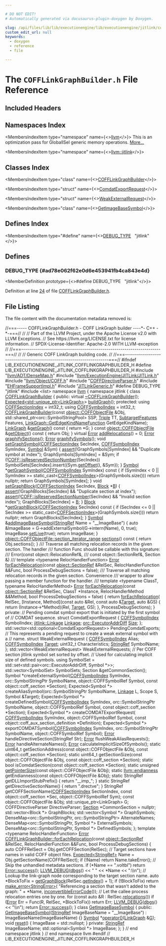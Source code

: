 ```yaml
---

# DO NOT EDIT!
# Automatically generated via docusaurus-plugin-doxygen by Doxygen.

slug: /api/files/lib/lib/executionengine/lib/executionengine/jitlink/cofflinkgraphbuilder-h
custom_edit_url: null
keywords:
  - doxygen
  - reference
  - file

---
```





# The `COFFLinkGraphBuilder.h` File Reference

<DoxygenPage pluginConfig={pluginConfig}>



## Included Headers

<IncludesList>
<IncludesListItem
  filePath="llvm/ADT/DenseMap.h"
  permalink="/docs/api/files/include/include/llvm/include/llvm/adt/densemap-h"
  isLocal="true" />
<IncludesListItem
  filePath="llvm/ExecutionEngine/JITLink/JITLink.h"
  permalink="/docs/api/files/include/include/llvm/include/llvm/executionengine/include/llvm/executionengine/jitlink/jitlink-h"
  isLocal="true" />
<IncludesListItem
  filePath="llvm/Object/COFF.h"
  permalink="/docs/api/files/include/include/llvm/include/llvm/object/coff-h"
  isLocal="true" />
<IncludesListItem
  filePath="COFFDirectiveParser.h"
  permalink="/docs/api/files/lib/lib/executionengine/lib/executionengine/jitlink/coffdirectiveparser-h"
  isLocal="true" />
<IncludesListItem
  filePath="EHFrameSupportImpl.h"
  permalink="/docs/api/files/lib/lib/executionengine/lib/executionengine/jitlink/ehframesupportimpl-h"
  isLocal="true" />
<IncludesListItem
  filePath="JITLinkGeneric.h"
  permalink="/docs/api/files/lib/lib/executionengine/lib/executionengine/jitlink/jitlinkgeneric-h"
  isLocal="true" />
<IncludesListItem
  filePath="list"
  permalink=""
  isLocal="false" />
</IncludesList>

## Namespaces Index

<MembersIndex>

<MembersIndexItem
  type="namespace"
  name={<><a href="/docs/api/namespaces/llvm">llvm</a></>}>
This is an optimization pass for GlobalISel generic memory operations. <a href="/docs/api/namespaces/llvm/#details">More...</a>
</MembersIndexItem>

<MembersIndexItem
  type="namespace"
  name={<><a href="/docs/api/namespaces/llvm/jitlink">llvm::jitlink</a></>}>
</MembersIndexItem>

</MembersIndex>

## Classes Index

<MembersIndex>

<MembersIndexItem
  type="class"
  name={<><a href="/docs/api/classes/llvm/jitlink/cofflinkgraphbuilder">COFFLinkGraphBuilder</a></>}>
</MembersIndexItem>

<MembersIndexItem
  type="struct"
  name={<><a href="/docs/api/structs/llvm/jitlink/cofflinkgraphbuilder/comdatexportrequest">ComdatExportRequest</a></>}>
</MembersIndexItem>

<MembersIndexItem
  type="struct"
  name={<><a href="/docs/api/structs/llvm/jitlink/cofflinkgraphbuilder/weakexternalrequest">WeakExternalRequest</a></>}>
</MembersIndexItem>

<MembersIndexItem
  type="class"
  name={<><a href="/docs/api/classes/llvm/jitlink/getimagebasesymbol">GetImageBaseSymbol</a></>}>
</MembersIndexItem>

</MembersIndex>

## Defines Index

<MembersIndex>

<MembersIndexItem
  type="#define"
  name={<><a href="#ad78e062f62e0d6e453941fb4ca843e4d">DEBUG&#95;TYPE</a>&nbsp;&nbsp;&nbsp;&quot;jitlink&quot;</>}>
</MembersIndexItem>

</MembersIndex>


<SectionDefinition>

## Defines

### DEBUG&#95;TYPE {#ad78e062f62e0d6e453941fb4ca843e4d}

<MemberDefinition
  prototype={<>#define DEBUG&#95;TYPE&nbsp;&nbsp;&nbsp;&quot;jitlink&quot;</>}>

Definition at line <a href="#l00024">24</a> of file <a href="/docs/api/files/lib/lib/executionengine/lib/executionengine/jitlink/cofflinkgraphbuilder-h">COFFLinkGraphBuilder.h</a>.
</MemberDefinition>

</SectionDefinition>

## File Listing

The file content with the documentation metadata removed is:

<ProgramListing>

<Link id="l00001" /><CodeLine lineNumber="1"><span class="doxyHighlightComment">//===----- COFFLinkGraphBuilder.h - COFF LinkGraph builder ----&#42;- C++ -&#42;-===//</span></CodeLine>
<Link id="l00002" /><CodeLine lineNumber="2"><span class="doxyHighlightComment">//</span></CodeLine>
<Link id="l00003" /><CodeLine lineNumber="3"><span class="doxyHighlightComment">// Part of the LLVM Project, under the Apache License v2.0 with LLVM Exceptions.</span></CodeLine>
<Link id="l00004" /><CodeLine lineNumber="4"><span class="doxyHighlightComment">// See https://llvm.org/LICENSE.txt for license information.</span></CodeLine>
<Link id="l00005" /><CodeLine lineNumber="5"><span class="doxyHighlightComment">// SPDX-License-Identifier: Apache-2.0 WITH LLVM-exception</span></CodeLine>
<Link id="l00006" /><CodeLine lineNumber="6"><span class="doxyHighlightComment">//</span></CodeLine>
<Link id="l00007" /><CodeLine lineNumber="7"><span class="doxyHighlightComment">//===----------------------------------------------------------------------===//</span></CodeLine>
<Link id="l00008" /><CodeLine lineNumber="8"><span class="doxyHighlightComment">//</span></CodeLine>
<Link id="l00009" /><CodeLine lineNumber="9"><span class="doxyHighlightComment">// Generic COFF LinkGraph building code.</span></CodeLine>
<Link id="l00010" /><CodeLine lineNumber="10"><span class="doxyHighlightComment">//</span></CodeLine>
<Link id="l00011" /><CodeLine lineNumber="11"><span class="doxyHighlightComment">//===----------------------------------------------------------------------===//</span></CodeLine>
<Link id="l00012" /><CodeLine lineNumber="12"></CodeLine>
<Link id="l00013" /><CodeLine lineNumber="13"><span class="doxyHighlightPreprocessor">#ifndef LIB&#95;EXECUTIONENGINE&#95;JITLINK&#95;COFFLINKGRAPHBUILDER&#95;H</span></CodeLine>
<Link id="l00014" /><CodeLine lineNumber="14"><span class="doxyHighlightPreprocessor">#define LIB&#95;EXECUTIONENGINE&#95;JITLINK&#95;COFFLINKGRAPHBUILDER&#95;H</span></CodeLine>
<Link id="l00015" /><CodeLine lineNumber="15"></CodeLine>
<Link id="l00016" /><CodeLine lineNumber="16"><span class="doxyHighlightPreprocessor">#include &quot;<a href="/docs/api/files/include/include/llvm/include/llvm/adt/densemap-h">llvm/ADT/DenseMap.h</a>&quot;</span></CodeLine>
<Link id="l00017" /><CodeLine lineNumber="17"><span class="doxyHighlightPreprocessor">#include &quot;<a href="/docs/api/files/include/include/llvm/include/llvm/executionengine/include/llvm/executionengine/jitlink/jitlink-h">llvm/ExecutionEngine/JITLink/JITLink.h</a>&quot;</span></CodeLine>
<Link id="l00018" /><CodeLine lineNumber="18"><span class="doxyHighlightPreprocessor">#include &quot;<a href="/docs/api/files/include/include/llvm/include/llvm/object/coff-h">llvm/Object/COFF.h</a>&quot;</span></CodeLine>
<Link id="l00019" /><CodeLine lineNumber="19"></CodeLine>
<Link id="l00020" /><CodeLine lineNumber="20"><span class="doxyHighlightPreprocessor">#include &quot;<a href="/docs/api/files/lib/lib/executionengine/lib/executionengine/jitlink/coffdirectiveparser-h">COFFDirectiveParser.h</a>&quot;</span></CodeLine>
<Link id="l00021" /><CodeLine lineNumber="21"><span class="doxyHighlightPreprocessor">#include &quot;<a href="/docs/api/files/lib/lib/executionengine/lib/executionengine/jitlink/ehframesupportimpl-h">EHFrameSupportImpl.h</a>&quot;</span></CodeLine>
<Link id="l00022" /><CodeLine lineNumber="22"><span class="doxyHighlightPreprocessor">#include &quot;<a href="/docs/api/files/lib/lib/executionengine/lib/executionengine/jitlink/jitlinkgeneric-h">JITLinkGeneric.h</a>&quot;</span></CodeLine>
<Link id="l00023" /><CodeLine lineNumber="23"></CodeLine>
<Link id="l00024" /><CodeLine lineNumber="24" lineLink="#ad78e062f62e0d6e453941fb4ca843e4d"><span class="doxyHighlightPreprocessor">#define DEBUG&#95;TYPE &quot;jitlink&quot;</span></CodeLine>
<Link id="l00025" /><CodeLine lineNumber="25"></CodeLine>
<Link id="l00026" /><CodeLine lineNumber="26"><span class="doxyHighlightPreprocessor">#include &lt;list&gt;</span></CodeLine>
<Link id="l00027" /><CodeLine lineNumber="27"></CodeLine>
<Link id="l00028" /><CodeLine lineNumber="28"><span class="doxyHighlightKeyword">namespace </span><span class="doxyHighlight"><a href="/docs/api/namespaces/llvm">llvm</a> &#123;</span></CodeLine>
<Link id="l00029" /><CodeLine lineNumber="29"><span class="doxyHighlightKeyword">namespace </span><span class="doxyHighlight">jitlink &#123;</span></CodeLine>
<Link id="l00030" /><CodeLine lineNumber="30"></CodeLine>
<Link id="l00031" /><CodeLine lineNumber="31" lineLink="/docs/api/classes/llvm/jitlink/cofflinkgraphbuilder"><span class="doxyHighlightKeyword">class </span><span class="doxyHighlight"><a href="/docs/api/classes/llvm/jitlink/cofflinkgraphbuilder/#a3c4e6908d0d41cb16745c66539eb86ea">COFFLinkGraphBuilder</a> &#123;</span></CodeLine>
<Link id="l00032" /><CodeLine lineNumber="32"><span class="doxyHighlightKeyword">public</span><span class="doxyHighlight">:</span></CodeLine>
<Link id="l00033" /><CodeLine lineNumber="33" lineLink="/docs/api/classes/llvm/jitlink/cofflinkgraphbuilder/#a3f94bb15da9c51bcf280218ed1d50400"><span class="doxyHighlight">  </span><span class="doxyHighlightKeyword">virtual</span><span class="doxyHighlight"> <a href="/docs/api/classes/llvm/jitlink/cofflinkgraphbuilder/#a3f94bb15da9c51bcf280218ed1d50400">~COFFLinkGraphBuilder</a>();</span></CodeLine>
<Link id="l00034" /><CodeLine lineNumber="34"><span class="doxyHighlight">  <a href="/docs/api/classes/llvm/expected">Expected&lt;std::unique&#95;ptr&lt;LinkGraph&gt;</a>&gt; <a href="/docs/api/classes/llvm/jitlink/cofflinkgraphbuilder/#a01bfb717c5be4b3ec4e715753781d376">buildGraph</a>();</span></CodeLine>
<Link id="l00035" /><CodeLine lineNumber="35"></CodeLine>
<Link id="l00036" /><CodeLine lineNumber="36"><span class="doxyHighlightKeyword">protected</span><span class="doxyHighlight">:</span></CodeLine>
<Link id="l00037" /><CodeLine lineNumber="37" lineLink="/docs/api/classes/llvm/jitlink/cofflinkgraphbuilder/#ad060889087921dea07f0d8e4e145276f"><span class="doxyHighlight">  </span><span class="doxyHighlightKeyword">using </span><span class="doxyHighlight"><a href="/docs/api/classes/llvm/jitlink/cofflinkgraphbuilder/#ad060889087921dea07f0d8e4e145276f">COFFSectionIndex</a> = int32&#95;t;</span></CodeLine>
<Link id="l00038" /><CodeLine lineNumber="38" lineLink="/docs/api/classes/llvm/jitlink/cofflinkgraphbuilder/#a21eda8b856a01125e5d5bb7c226c18e4"><span class="doxyHighlight">  </span><span class="doxyHighlightKeyword">using </span><span class="doxyHighlight"><a href="/docs/api/classes/llvm/jitlink/cofflinkgraphbuilder/#a21eda8b856a01125e5d5bb7c226c18e4">COFFSymbolIndex</a> = int32&#95;t;</span></CodeLine>
<Link id="l00039" /><CodeLine lineNumber="39"></CodeLine>
<Link id="l00040" /><CodeLine lineNumber="40"><span class="doxyHighlight">  <a href="/docs/api/classes/llvm/jitlink/cofflinkgraphbuilder/#a3c4e6908d0d41cb16745c66539eb86ea">COFFLinkGraphBuilder</a>(</span><span class="doxyHighlightKeyword">const</span><span class="doxyHighlight"> <a href="/docs/api/classes/llvm/object/coffobjectfile">object::COFFObjectFile</a> &amp;Obj,</span></CodeLine>
<Link id="l00041" /><CodeLine lineNumber="41"><span class="doxyHighlight">                       std::shared&#95;ptr&lt;orc::SymbolStringPool&gt; SSP, <a href="/docs/api/classes/llvm/triple">Triple</a> TT,</span></CodeLine>
<Link id="l00042" /><CodeLine lineNumber="42"><span class="doxyHighlight">                       <a href="/docs/api/classes/llvm/subtargetfeatures">SubtargetFeatures</a> Features,</span></CodeLine>
<Link id="l00043" /><CodeLine lineNumber="43"><span class="doxyHighlight">                       <a href="/docs/api/classes/llvm/jitlink/linkgraph/#ab689952831ce5e7f898c8d961bf37f22">LinkGraph::GetEdgeKindNameFunction</a> GetEdgeKindName);</span></CodeLine>
<Link id="l00044" /><CodeLine lineNumber="44"></CodeLine>
<Link id="l00045" /><CodeLine lineNumber="45" lineLink="/docs/api/classes/llvm/jitlink/cofflinkgraphbuilder/#ac413fa55cc59eb982c976ea0fadc13e7"><span class="doxyHighlight">  <a href="/docs/api/classes/llvm/jitlink/linkgraph">LinkGraph</a> &amp;<a href="/docs/api/classes/llvm/jitlink/cofflinkgraphbuilder/#ac413fa55cc59eb982c976ea0fadc13e7">getGraph</a>()</span><span class="doxyHighlightKeyword"> const </span><span class="doxyHighlight">&#123; </span><span class="doxyHighlightKeywordFlow">return</span><span class="doxyHighlight"> &#42;G; &#125;</span></CodeLine>
<Link id="l00046" /><CodeLine lineNumber="46"></CodeLine>
<Link id="l00047" /><CodeLine lineNumber="47" lineLink="/docs/api/classes/llvm/jitlink/cofflinkgraphbuilder/#af6cfdc36b0c725b5908666a15aa1c846"><span class="doxyHighlight">  </span><span class="doxyHighlightKeyword">const</span><span class="doxyHighlight"> <a href="/docs/api/classes/llvm/object/coffobjectfile">object::COFFObjectFile</a> &amp;<a href="/docs/api/classes/llvm/jitlink/cofflinkgraphbuilder/#af6cfdc36b0c725b5908666a15aa1c846">getObject</a>()</span><span class="doxyHighlightKeyword"> const </span><span class="doxyHighlight">&#123; </span><span class="doxyHighlightKeywordFlow">return</span><span class="doxyHighlight"> Obj; &#125;</span></CodeLine>
<Link id="l00048" /><CodeLine lineNumber="48"></CodeLine>
<Link id="l00049" /><CodeLine lineNumber="49" lineLink="/docs/api/classes/llvm/jitlink/cofflinkgraphbuilder/#a07b360bf287a2b325d69aa7d8230e518"><span class="doxyHighlight">  </span><span class="doxyHighlightKeyword">virtual</span><span class="doxyHighlight"> <a href="/docs/api/classes/llvm/error">Error</a> <a href="/docs/api/classes/llvm/jitlink/cofflinkgraphbuilder/#a07b360bf287a2b325d69aa7d8230e518">addRelocations</a>() = 0;</span></CodeLine>
<Link id="l00050" /><CodeLine lineNumber="50"></CodeLine>
<Link id="l00051" /><CodeLine lineNumber="51"><span class="doxyHighlight">  <a href="/docs/api/classes/llvm/error">Error</a> <a href="/docs/api/classes/llvm/jitlink/cofflinkgraphbuilder/#a366499688213f0b083c4653df7871b33">graphifySections</a>();</span></CodeLine>
<Link id="l00052" /><CodeLine lineNumber="52"><span class="doxyHighlight">  <a href="/docs/api/classes/llvm/error">Error</a> <a href="/docs/api/classes/llvm/jitlink/cofflinkgraphbuilder/#a3f0c20754117c8457f8f5c469b8bd5e5">graphifySymbols</a>();</span></CodeLine>
<Link id="l00053" /><CodeLine lineNumber="53"></CodeLine>
<Link id="l00054" /><CodeLine lineNumber="54" lineLink="/docs/api/classes/llvm/jitlink/cofflinkgraphbuilder/#a9690c261c77ea099495994241706bc25"><span class="doxyHighlight">  </span><span class="doxyHighlightKeywordType">void</span><span class="doxyHighlight"> <a href="/docs/api/classes/llvm/jitlink/cofflinkgraphbuilder/#a9690c261c77ea099495994241706bc25">setGraphSymbol</a>(<a href="/docs/api/classes/llvm/jitlink/cofflinkgraphbuilder/#ad060889087921dea07f0d8e4e145276f">COFFSectionIndex</a> SecIndex, <a href="/docs/api/classes/llvm/jitlink/cofflinkgraphbuilder/#a21eda8b856a01125e5d5bb7c226c18e4">COFFSymbolIndex</a> SymIndex,</span></CodeLine>
<Link id="l00055" /><CodeLine lineNumber="55"><span class="doxyHighlight">                      <a href="/docs/api/classes/llvm/jitlink/symbol">Symbol</a> &amp;Sym) &#123;</span></CodeLine>
<Link id="l00056" /><CodeLine lineNumber="56"><span class="doxyHighlight">    <a href="/docs/api/files/lib/lib/target/lib/target/amdgpu/silowercontrolflow-cpp/#a4868c5d81c5ccc98c47aeab6244346a0">assert</a>(!GraphSymbols&#91;SymIndex&#93; &amp;&amp; </span><span class="doxyHighlightStringLiteral">&quot;Duplicate symbol at index&quot;</span><span class="doxyHighlight">);</span></CodeLine>
<Link id="l00057" /><CodeLine lineNumber="57"><span class="doxyHighlight">    GraphSymbols&#91;SymIndex&#93; = &amp;Sym;</span></CodeLine>
<Link id="l00058" /><CodeLine lineNumber="58"><span class="doxyHighlight">    </span><span class="doxyHighlightKeywordFlow">if</span><span class="doxyHighlight"> (!<a href="/docs/api/namespaces/llvm/coff/#ad9fb8ab8eb623e9967c0788fc42b150f">COFF::isReservedSectionNumber</a>(SecIndex))</span></CodeLine>
<Link id="l00059" /><CodeLine lineNumber="59"><span class="doxyHighlight">      SymbolSets&#91;SecIndex&#93;.insert(&#123;Sym.<a href="/docs/api/classes/llvm/jitlink/symbol/#abf99a1d864f4b7910f81fde19758bd7c">getOffset</a>(), &amp;Sym&#125;);</span></CodeLine>
<Link id="l00060" /><CodeLine lineNumber="60"><span class="doxyHighlight">  &#125;</span></CodeLine>
<Link id="l00061" /><CodeLine lineNumber="61"></CodeLine>
<Link id="l00062" /><CodeLine lineNumber="62" lineLink="/docs/api/classes/llvm/jitlink/cofflinkgraphbuilder/#a22b714f69883917f69ebfbd93e66dc6d"><span class="doxyHighlight">  <a href="/docs/api/classes/llvm/jitlink/symbol">Symbol</a> &#42;<a href="/docs/api/classes/llvm/jitlink/cofflinkgraphbuilder/#a22b714f69883917f69ebfbd93e66dc6d">getGraphSymbol</a>(<a href="/docs/api/classes/llvm/jitlink/cofflinkgraphbuilder/#a21eda8b856a01125e5d5bb7c226c18e4">COFFSymbolIndex</a> SymIndex)</span><span class="doxyHighlightKeyword"> const </span><span class="doxyHighlight">&#123;</span></CodeLine>
<Link id="l00063" /><CodeLine lineNumber="63"><span class="doxyHighlight">    </span><span class="doxyHighlightKeywordFlow">if</span><span class="doxyHighlight"> (SymIndex &lt; 0 ||</span></CodeLine>
<Link id="l00064" /><CodeLine lineNumber="64"><span class="doxyHighlight">        SymIndex &gt;= </span><span class="doxyHighlightKeyword">static&#95;cast&lt;</span><span class="doxyHighlight"><a href="/docs/api/classes/llvm/jitlink/cofflinkgraphbuilder/#a21eda8b856a01125e5d5bb7c226c18e4">COFFSymbolIndex</a></span><span class="doxyHighlightKeyword">&gt;</span><span class="doxyHighlight">(GraphSymbols.size()))</span></CodeLine>
<Link id="l00065" /><CodeLine lineNumber="65"><span class="doxyHighlight">      </span><span class="doxyHighlightKeywordFlow">return</span><span class="doxyHighlight"> </span><span class="doxyHighlightKeyword">nullptr</span><span class="doxyHighlight">;</span></CodeLine>
<Link id="l00066" /><CodeLine lineNumber="66"><span class="doxyHighlight">    </span><span class="doxyHighlightKeywordFlow">return</span><span class="doxyHighlight"> GraphSymbols&#91;SymIndex&#93;;</span></CodeLine>
<Link id="l00067" /><CodeLine lineNumber="67"><span class="doxyHighlight">  &#125;</span></CodeLine>
<Link id="l00068" /><CodeLine lineNumber="68"></CodeLine>
<Link id="l00069" /><CodeLine lineNumber="69" lineLink="/docs/api/classes/llvm/jitlink/cofflinkgraphbuilder/#abb77565f080637fbe4d5e3df0fa748da"><span class="doxyHighlight">  </span><span class="doxyHighlightKeywordType">void</span><span class="doxyHighlight"> <a href="/docs/api/classes/llvm/jitlink/cofflinkgraphbuilder/#abb77565f080637fbe4d5e3df0fa748da">setGraphBlock</a>(<a href="/docs/api/classes/llvm/jitlink/cofflinkgraphbuilder/#ad060889087921dea07f0d8e4e145276f">COFFSectionIndex</a> SecIndex, <a href="/docs/api/classes/llvm/jitlink/block">Block</a> &#42;<a href="/docs/api/files/lib/lib/ir/builtingcs-cpp/#ae76959fe811ba090de4cba69ac00f1da">B</a>) &#123;</span></CodeLine>
<Link id="l00070" /><CodeLine lineNumber="70"><span class="doxyHighlight">    <a href="/docs/api/files/lib/lib/target/lib/target/amdgpu/silowercontrolflow-cpp/#a4868c5d81c5ccc98c47aeab6244346a0">assert</a>(!GraphBlocks&#91;SecIndex&#93; &amp;&amp; </span><span class="doxyHighlightStringLiteral">&quot;Duplicate section at index&quot;</span><span class="doxyHighlight">);</span></CodeLine>
<Link id="l00071" /><CodeLine lineNumber="71"><span class="doxyHighlight">    <a href="/docs/api/files/lib/lib/target/lib/target/amdgpu/silowercontrolflow-cpp/#a4868c5d81c5ccc98c47aeab6244346a0">assert</a>(!<a href="/docs/api/namespaces/llvm/coff/#ad9fb8ab8eb623e9967c0788fc42b150f">COFF::isReservedSectionNumber</a>(SecIndex) &amp;&amp; </span><span class="doxyHighlightStringLiteral">&quot;Invalid section index&quot;</span><span class="doxyHighlight">);</span></CodeLine>
<Link id="l00072" /><CodeLine lineNumber="72"><span class="doxyHighlight">    GraphBlocks&#91;SecIndex&#93; = <a href="/docs/api/files/lib/lib/ir/builtingcs-cpp/#ae76959fe811ba090de4cba69ac00f1da">B</a>;</span></CodeLine>
<Link id="l00073" /><CodeLine lineNumber="73"><span class="doxyHighlight">  &#125;</span></CodeLine>
<Link id="l00074" /><CodeLine lineNumber="74"></CodeLine>
<Link id="l00075" /><CodeLine lineNumber="75" lineLink="/docs/api/classes/llvm/jitlink/cofflinkgraphbuilder/#a8d7d1e194a2ffea5bd3d317c62bc2644"><span class="doxyHighlight">  <a href="/docs/api/classes/llvm/jitlink/block">Block</a> &#42;<a href="/docs/api/classes/llvm/jitlink/cofflinkgraphbuilder/#a8d7d1e194a2ffea5bd3d317c62bc2644">getGraphBlock</a>(<a href="/docs/api/classes/llvm/jitlink/cofflinkgraphbuilder/#ad060889087921dea07f0d8e4e145276f">COFFSectionIndex</a> SecIndex)</span><span class="doxyHighlightKeyword"> const </span><span class="doxyHighlight">&#123;</span></CodeLine>
<Link id="l00076" /><CodeLine lineNumber="76"><span class="doxyHighlight">    </span><span class="doxyHighlightKeywordFlow">if</span><span class="doxyHighlight"> (SecIndex &lt;= 0 ||</span></CodeLine>
<Link id="l00077" /><CodeLine lineNumber="77"><span class="doxyHighlight">        SecIndex &gt;= </span><span class="doxyHighlightKeyword">static&#95;cast&lt;</span><span class="doxyHighlight"><a href="/docs/api/classes/llvm/jitlink/cofflinkgraphbuilder/#ad060889087921dea07f0d8e4e145276f">COFFSectionIndex</a></span><span class="doxyHighlightKeyword">&gt;</span><span class="doxyHighlight">(GraphSymbols.size()))</span></CodeLine>
<Link id="l00078" /><CodeLine lineNumber="78"><span class="doxyHighlight">      </span><span class="doxyHighlightKeywordFlow">return</span><span class="doxyHighlight"> </span><span class="doxyHighlightKeyword">nullptr</span><span class="doxyHighlight">;</span></CodeLine>
<Link id="l00079" /><CodeLine lineNumber="79"><span class="doxyHighlight">    </span><span class="doxyHighlightKeywordFlow">return</span><span class="doxyHighlight"> GraphBlocks&#91;SecIndex&#93;;</span></CodeLine>
<Link id="l00080" /><CodeLine lineNumber="80"><span class="doxyHighlight">  &#125;</span></CodeLine>
<Link id="l00081" /><CodeLine lineNumber="81"></CodeLine>
<Link id="l00082" /><CodeLine lineNumber="82" lineLink="/docs/api/classes/llvm/jitlink/cofflinkgraphbuilder/#aeab440ede1331d38fac1426b6fdb050e"><span class="doxyHighlight">  <a href="/docs/api/classes/llvm/jitlink/symbol">Symbol</a> &amp;<a href="/docs/api/classes/llvm/jitlink/cofflinkgraphbuilder/#aeab440ede1331d38fac1426b6fdb050e">addImageBaseSymbol</a>(<a href="/docs/api/classes/llvm/stringref">StringRef</a> Name = </span><span class="doxyHighlightStringLiteral">&quot;&#95;&#95;ImageBase&quot;</span><span class="doxyHighlight">) &#123;</span></CodeLine>
<Link id="l00083" /><CodeLine lineNumber="83"><span class="doxyHighlight">    </span><span class="doxyHighlightKeyword">auto</span><span class="doxyHighlight"> &amp;ImageBase = G-&gt;addExternalSymbol(G-&gt;intern(Name), 0, </span><span class="doxyHighlightKeyword">true</span><span class="doxyHighlight">);</span></CodeLine>
<Link id="l00084" /><CodeLine lineNumber="84"><span class="doxyHighlight">    ImageBase.<a href="/docs/api/classes/llvm/jitlink/symbol/#aa4b13283e98f0c3bc7bfca579fed4a54">setLive</a>(</span><span class="doxyHighlightKeyword">true</span><span class="doxyHighlight">);</span></CodeLine>
<Link id="l00085" /><CodeLine lineNumber="85"><span class="doxyHighlight">    </span><span class="doxyHighlightKeywordFlow">return</span><span class="doxyHighlight"> ImageBase;</span></CodeLine>
<Link id="l00086" /><CodeLine lineNumber="86"><span class="doxyHighlight">  &#125;</span></CodeLine>
<Link id="l00087" /><CodeLine lineNumber="87"></CodeLine>
<Link id="l00088" /><CodeLine lineNumber="88" lineLink="/docs/api/classes/llvm/jitlink/cofflinkgraphbuilder/#a3f8081494fba8388e314f7630f2d2cff"><span class="doxyHighlight">  <a href="/docs/api/classes/llvm/object/objectfile/#aa59ff68c982a17c63770d7eb866a1f65">object::COFFObjectFile::section&#95;iterator&#95;range</a> <a href="/docs/api/classes/llvm/jitlink/cofflinkgraphbuilder/#a3f8081494fba8388e314f7630f2d2cff">sections</a>()</span><span class="doxyHighlightKeyword"> const </span><span class="doxyHighlight">&#123;</span></CodeLine>
<Link id="l00089" /><CodeLine lineNumber="89"><span class="doxyHighlight">    </span><span class="doxyHighlightKeywordFlow">return</span><span class="doxyHighlight"> Obj.sections();</span></CodeLine>
<Link id="l00090" /><CodeLine lineNumber="90"><span class="doxyHighlight">  &#125;</span></CodeLine>
<Link id="l00091" /><CodeLine lineNumber="91"></CodeLine>
<Link id="l00092" /><CodeLine lineNumber="92"><span class="doxyHighlightComment">  /// Traverse all matching relocation records in the given section. The handler</span></CodeLine>
<Link id="l00093" /><CodeLine lineNumber="93"><span class="doxyHighlightComment">  /// function Func should be callable with this signature:</span></CodeLine>
<Link id="l00094" /><CodeLine lineNumber="94"><span class="doxyHighlightComment">  ///   Error(const object::RelocationRef&amp;,</span></CodeLine>
<Link id="l00095" /><CodeLine lineNumber="95"><span class="doxyHighlightComment">  ///         const object::SectionRef&amp;, Section &amp;)</span></CodeLine>
<Link id="l00096" /><CodeLine lineNumber="96"><span class="doxyHighlightComment">  ///</span></CodeLine>
<Link id="l00097" /><CodeLine lineNumber="97"><span class="doxyHighlight">  </span><span class="doxyHighlightKeyword">template</span><span class="doxyHighlight"> &lt;</span><span class="doxyHighlightKeyword">typename</span><span class="doxyHighlight"> RelocHandlerFunction&gt;</span></CodeLine>
<Link id="l00098" /><CodeLine lineNumber="98"><span class="doxyHighlight">  <a href="/docs/api/classes/llvm/error">Error</a> <a href="/docs/api/classes/llvm/jitlink/cofflinkgraphbuilder/#a1408ab8cac30c08491c126a28e803a04">forEachRelocation</a>(</span><span class="doxyHighlightKeyword">const</span><span class="doxyHighlight"> <a href="/docs/api/classes/llvm/object/sectionref">object::SectionRef</a> &amp;RelSec,</span></CodeLine>
<Link id="l00099" /><CodeLine lineNumber="99"><span class="doxyHighlight">                          RelocHandlerFunction &amp;&amp;Func,</span></CodeLine>
<Link id="l00100" /><CodeLine lineNumber="100"><span class="doxyHighlight">                          </span><span class="doxyHighlightKeywordType">bool</span><span class="doxyHighlight"> ProcessDebugSections = </span><span class="doxyHighlightKeyword">false</span><span class="doxyHighlight">);</span></CodeLine>
<Link id="l00101" /><CodeLine lineNumber="101"></CodeLine>
<Link id="l00102" /><CodeLine lineNumber="102"><span class="doxyHighlightComment">  /// Traverse all matching relocation records in the given section. Convenience</span></CodeLine>
<Link id="l00103" /><CodeLine lineNumber="103"><span class="doxyHighlightComment">  /// wrapper to allow passing a member function for the handler.</span></CodeLine>
<Link id="l00104" /><CodeLine lineNumber="104"><span class="doxyHighlightComment">  ///</span></CodeLine>
<Link id="l00105" /><CodeLine lineNumber="105"><span class="doxyHighlight">  </span><span class="doxyHighlightKeyword">template</span><span class="doxyHighlight"> &lt;</span><span class="doxyHighlightKeyword">typename</span><span class="doxyHighlight"> ClassT, </span><span class="doxyHighlightKeyword">typename</span><span class="doxyHighlight"> RelocHandlerMethod&gt;</span></CodeLine>
<Link id="l00106" /><CodeLine lineNumber="106" lineLink="/docs/api/classes/llvm/jitlink/cofflinkgraphbuilder/#a3a8ecd7e002156a72183eec6b1f76552"><span class="doxyHighlight">  <a href="/docs/api/classes/llvm/error">Error</a> <a href="/docs/api/classes/llvm/jitlink/cofflinkgraphbuilder/#a3a8ecd7e002156a72183eec6b1f76552">forEachRelocation</a>(</span><span class="doxyHighlightKeyword">const</span><span class="doxyHighlight"> <a href="/docs/api/classes/llvm/object/sectionref">object::SectionRef</a> &amp;RelSec, ClassT &#42;Instance,</span></CodeLine>
<Link id="l00107" /><CodeLine lineNumber="107"><span class="doxyHighlight">                          RelocHandlerMethod &amp;&amp;Method,</span></CodeLine>
<Link id="l00108" /><CodeLine lineNumber="108"><span class="doxyHighlight">                          </span><span class="doxyHighlightKeywordType">bool</span><span class="doxyHighlight"> ProcessDebugSections = </span><span class="doxyHighlightKeyword">false</span><span class="doxyHighlight">) &#123;</span></CodeLine>
<Link id="l00109" /><CodeLine lineNumber="109"><span class="doxyHighlight">    </span><span class="doxyHighlightKeywordFlow">return</span><span class="doxyHighlight"> <a href="/docs/api/classes/llvm/jitlink/cofflinkgraphbuilder/#a1408ab8cac30c08491c126a28e803a04">forEachRelocation</a>(</span></CodeLine>
<Link id="l00110" /><CodeLine lineNumber="110"><span class="doxyHighlight">        RelSec,</span></CodeLine>
<Link id="l00111" /><CodeLine lineNumber="111"><span class="doxyHighlight">        &#91;Instance, Method&#93;(</span><span class="doxyHighlightKeyword">const</span><span class="doxyHighlight"> </span><span class="doxyHighlightKeyword">auto</span><span class="doxyHighlight"> &amp;Rel, </span><span class="doxyHighlightKeyword">const</span><span class="doxyHighlight"> </span><span class="doxyHighlightKeyword">auto</span><span class="doxyHighlight"> &amp;<a href="/docs/api/classes/llvm/target">Target</a>, </span><span class="doxyHighlightKeyword">auto</span><span class="doxyHighlight"> &amp;GS) &#123;</span></CodeLine>
<Link id="l00112" /><CodeLine lineNumber="112"><span class="doxyHighlight">          </span><span class="doxyHighlightKeywordFlow">return</span><span class="doxyHighlight"> (Instance-&gt;&#42;Method)(Rel, <a href="/docs/api/classes/llvm/target">Target</a>, GS);</span></CodeLine>
<Link id="l00113" /><CodeLine lineNumber="113"><span class="doxyHighlight">        &#125;,</span></CodeLine>
<Link id="l00114" /><CodeLine lineNumber="114"><span class="doxyHighlight">        ProcessDebugSections);</span></CodeLine>
<Link id="l00115" /><CodeLine lineNumber="115"><span class="doxyHighlight">  &#125;</span></CodeLine>
<Link id="l00116" /><CodeLine lineNumber="116"></CodeLine>
<Link id="l00117" /><CodeLine lineNumber="117"><span class="doxyHighlightKeyword">private</span><span class="doxyHighlight">:</span></CodeLine>
<Link id="l00118" /><CodeLine lineNumber="118"><span class="doxyHighlight">  </span><span class="doxyHighlightComment">// Pending comdat symbol export that is initiated by the first symbol of</span></CodeLine>
<Link id="l00119" /><CodeLine lineNumber="119"><span class="doxyHighlight">  </span><span class="doxyHighlightComment">// COMDAT sequence.</span></CodeLine>
<Link id="l00120" /><CodeLine lineNumber="120"><span class="doxyHighlight">  </span><span class="doxyHighlightKeyword">struct </span><span class="doxyHighlight">ComdatExportRequest &#123;</span></CodeLine>
<Link id="l00121" /><CodeLine lineNumber="121"><span class="doxyHighlight">    <a href="/docs/api/classes/llvm/jitlink/cofflinkgraphbuilder/#a21eda8b856a01125e5d5bb7c226c18e4">COFFSymbolIndex</a> SymbolIndex;</span></CodeLine>
<Link id="l00122" /><CodeLine lineNumber="122"><span class="doxyHighlight">    <a href="/docs/api/namespaces/llvm/jitlink/#abee99c9c75d23a0304e5e58e3128a55f">jitlink::Linkage</a> <a href="/docs/api/namespaces/llvm/jitlink/#abee99c9c75d23a0304e5e58e3128a55f">Linkage</a>;</span></CodeLine>
<Link id="l00123" /><CodeLine lineNumber="123"><span class="doxyHighlight">    <a href="/docs/api/namespaces/llvm/orc/#a59b5f232ad8ec6bf405ddc77c3d6d752">orc::ExecutorAddrDiff</a> <a href="/docs/api/files/lib/lib/analysis/inlineorder-cpp/#a7ee6f0cb51c3b9056199e9a0001fe8c3a6f6cb72d544962fa333e2e34ce64f719">Size</a>;</span></CodeLine>
<Link id="l00124" /><CodeLine lineNumber="124"><span class="doxyHighlight">  &#125;;</span></CodeLine>
<Link id="l00125" /><CodeLine lineNumber="125"><span class="doxyHighlight">  std::vector&lt;std::optional&lt;ComdatExportRequest&gt;&gt; PendingComdatExports;</span></CodeLine>
<Link id="l00126" /><CodeLine lineNumber="126"></CodeLine>
<Link id="l00127" /><CodeLine lineNumber="127"><span class="doxyHighlight">  </span><span class="doxyHighlightComment">// This represents a pending request to create a weak external symbol with a</span></CodeLine>
<Link id="l00128" /><CodeLine lineNumber="128"><span class="doxyHighlight">  </span><span class="doxyHighlightComment">// name.</span></CodeLine>
<Link id="l00129" /><CodeLine lineNumber="129"><span class="doxyHighlight">  </span><span class="doxyHighlightKeyword">struct </span><span class="doxyHighlight">WeakExternalRequest &#123;</span></CodeLine>
<Link id="l00130" /><CodeLine lineNumber="130"><span class="doxyHighlight">    <a href="/docs/api/classes/llvm/jitlink/cofflinkgraphbuilder/#a21eda8b856a01125e5d5bb7c226c18e4">COFFSymbolIndex</a> Alias;</span></CodeLine>
<Link id="l00131" /><CodeLine lineNumber="131"><span class="doxyHighlight">    <a href="/docs/api/classes/llvm/jitlink/cofflinkgraphbuilder/#a21eda8b856a01125e5d5bb7c226c18e4">COFFSymbolIndex</a> <a href="/docs/api/classes/llvm/target">Target</a>;</span></CodeLine>
<Link id="l00132" /><CodeLine lineNumber="132"><span class="doxyHighlight">    uint32&#95;t Characteristics;</span></CodeLine>
<Link id="l00133" /><CodeLine lineNumber="133"><span class="doxyHighlight">    <a href="/docs/api/classes/llvm/stringref">StringRef</a> SymbolName;</span></CodeLine>
<Link id="l00134" /><CodeLine lineNumber="134"><span class="doxyHighlight">  &#125;;</span></CodeLine>
<Link id="l00135" /><CodeLine lineNumber="135"><span class="doxyHighlight">  std::vector&lt;WeakExternalRequest&gt; WeakExternalRequests;</span></CodeLine>
<Link id="l00136" /><CodeLine lineNumber="136"></CodeLine>
<Link id="l00137" /><CodeLine lineNumber="137"><span class="doxyHighlight">  </span><span class="doxyHighlightComment">// Per COFF section jitlink symbol set sorted by offset.</span></CodeLine>
<Link id="l00138" /><CodeLine lineNumber="138"><span class="doxyHighlight">  </span><span class="doxyHighlightComment">// Used for calculating implicit size of defined symbols.</span></CodeLine>
<Link id="l00139" /><CodeLine lineNumber="139"><span class="doxyHighlight">  </span><span class="doxyHighlightKeyword">using </span><span class="doxyHighlight">SymbolSet = std::set&lt;std::pair&lt;orc::ExecutorAddrDiff, Symbol &#42;&gt;&gt;;</span></CodeLine>
<Link id="l00140" /><CodeLine lineNumber="140"><span class="doxyHighlight">  std::vector&lt;SymbolSet&gt; SymbolSets;</span></CodeLine>
<Link id="l00141" /><CodeLine lineNumber="141"></CodeLine>
<Link id="l00142" /><CodeLine lineNumber="142"><span class="doxyHighlight">  Section &amp;getCommonSection();</span></CodeLine>
<Link id="l00143" /><CodeLine lineNumber="143"></CodeLine>
<Link id="l00144" /><CodeLine lineNumber="144"><span class="doxyHighlight">  Symbol &#42;createExternalSymbol(<a href="/docs/api/classes/llvm/jitlink/cofflinkgraphbuilder/#a21eda8b856a01125e5d5bb7c226c18e4">COFFSymbolIndex</a> SymIndex,</span></CodeLine>
<Link id="l00145" /><CodeLine lineNumber="145"><span class="doxyHighlight">                               orc::SymbolStringPtr SymbolName,</span></CodeLine>
<Link id="l00146" /><CodeLine lineNumber="146"><span class="doxyHighlight">                               object::COFFSymbolRef Symbol,</span></CodeLine>
<Link id="l00147" /><CodeLine lineNumber="147"><span class="doxyHighlight">                               </span><span class="doxyHighlightKeyword">const</span><span class="doxyHighlight"> object::coff&#95;section &#42;Section);</span></CodeLine>
<Link id="l00148" /><CodeLine lineNumber="148"><span class="doxyHighlight">  Expected&lt;Symbol &#42;&gt; createAliasSymbol(orc::SymbolStringPtr SymbolName,</span></CodeLine>
<Link id="l00149" /><CodeLine lineNumber="149"><span class="doxyHighlight">                                       <a href="/docs/api/files/lib/lib/target/lib/target/directx/dxilfinalizelinkage-cpp/#ae721973516c2b86042a5127b776e2806">Linkage</a> L, Scope S, Symbol &amp;Target);</span></CodeLine>
<Link id="l00150" /><CodeLine lineNumber="150"><span class="doxyHighlight">  Expected&lt;Symbol &#42;&gt; createDefinedSymbol(<a href="/docs/api/classes/llvm/jitlink/cofflinkgraphbuilder/#a21eda8b856a01125e5d5bb7c226c18e4">COFFSymbolIndex</a> SymIndex,</span></CodeLine>
<Link id="l00151" /><CodeLine lineNumber="151"><span class="doxyHighlight">                                         orc::SymbolStringPtr SymbolName,</span></CodeLine>
<Link id="l00152" /><CodeLine lineNumber="152"><span class="doxyHighlight">                                         object::COFFSymbolRef Symbol,</span></CodeLine>
<Link id="l00153" /><CodeLine lineNumber="153"><span class="doxyHighlight">                                         </span><span class="doxyHighlightKeyword">const</span><span class="doxyHighlight"> object::coff&#95;section &#42;Section);</span></CodeLine>
<Link id="l00154" /><CodeLine lineNumber="154"><span class="doxyHighlight">  Expected&lt;Symbol &#42;&gt; createCOMDATExportRequest(</span></CodeLine>
<Link id="l00155" /><CodeLine lineNumber="155"><span class="doxyHighlight">      <a href="/docs/api/classes/llvm/jitlink/cofflinkgraphbuilder/#a21eda8b856a01125e5d5bb7c226c18e4">COFFSymbolIndex</a> SymIndex, object::COFFSymbolRef Symbol,</span></CodeLine>
<Link id="l00156" /><CodeLine lineNumber="156"><span class="doxyHighlight">      </span><span class="doxyHighlightKeyword">const</span><span class="doxyHighlight"> object::coff&#95;aux&#95;section&#95;definition &#42;Definition);</span></CodeLine>
<Link id="l00157" /><CodeLine lineNumber="157"><span class="doxyHighlight">  Expected&lt;Symbol &#42;&gt; exportCOMDATSymbol(<a href="/docs/api/classes/llvm/jitlink/cofflinkgraphbuilder/#a21eda8b856a01125e5d5bb7c226c18e4">COFFSymbolIndex</a> SymIndex,</span></CodeLine>
<Link id="l00158" /><CodeLine lineNumber="158"><span class="doxyHighlight">                                        orc::SymbolStringPtr SymbolName,</span></CodeLine>
<Link id="l00159" /><CodeLine lineNumber="159"><span class="doxyHighlight">                                        object::COFFSymbolRef Symbol);</span></CodeLine>
<Link id="l00160" /><CodeLine lineNumber="160"></CodeLine>
<Link id="l00161" /><CodeLine lineNumber="161"><span class="doxyHighlight">  <a href="/docs/api/namespaces/llvm/#ac226f3d2b9ca090171a8e0a8cb92c343a902b0d55fddef6f8d651fe1035b7d4bd">Error</a> handleDirectiveSection(StringRef Str);</span></CodeLine>
<Link id="l00162" /><CodeLine lineNumber="162"><span class="doxyHighlight">  <a href="/docs/api/namespaces/llvm/#ac226f3d2b9ca090171a8e0a8cb92c343a902b0d55fddef6f8d651fe1035b7d4bd">Error</a> flushWeakAliasRequests();</span></CodeLine>
<Link id="l00163" /><CodeLine lineNumber="163"><span class="doxyHighlight">  <a href="/docs/api/namespaces/llvm/#ac226f3d2b9ca090171a8e0a8cb92c343a902b0d55fddef6f8d651fe1035b7d4bd">Error</a> handleAlternateNames();</span></CodeLine>
<Link id="l00164" /><CodeLine lineNumber="164"><span class="doxyHighlight">  <a href="/docs/api/namespaces/llvm/#ac226f3d2b9ca090171a8e0a8cb92c343a902b0d55fddef6f8d651fe1035b7d4bd">Error</a> calculateImplicitSizeOfSymbols();</span></CodeLine>
<Link id="l00165" /><CodeLine lineNumber="165"></CodeLine>
<Link id="l00166" /><CodeLine lineNumber="166"><span class="doxyHighlight">  </span><span class="doxyHighlightKeyword">static</span><span class="doxyHighlight"> uint64&#95;t getSectionAddress(</span><span class="doxyHighlightKeyword">const</span><span class="doxyHighlight"> object::COFFObjectFile &amp;Obj,</span></CodeLine>
<Link id="l00167" /><CodeLine lineNumber="167"><span class="doxyHighlight">                                    </span><span class="doxyHighlightKeyword">const</span><span class="doxyHighlight"> object::coff&#95;section &#42;Section);</span></CodeLine>
<Link id="l00168" /><CodeLine lineNumber="168"><span class="doxyHighlight">  </span><span class="doxyHighlightKeyword">static</span><span class="doxyHighlight"> uint64&#95;t getSectionSize(</span><span class="doxyHighlightKeyword">const</span><span class="doxyHighlight"> object::COFFObjectFile &amp;Obj,</span></CodeLine>
<Link id="l00169" /><CodeLine lineNumber="169"><span class="doxyHighlight">                                 </span><span class="doxyHighlightKeyword">const</span><span class="doxyHighlight"> object::coff&#95;section &#42;Section);</span></CodeLine>
<Link id="l00170" /><CodeLine lineNumber="170"><span class="doxyHighlight">  </span><span class="doxyHighlightKeyword">static</span><span class="doxyHighlight"> </span><span class="doxyHighlightKeywordType">bool</span><span class="doxyHighlight"> isComdatSection(</span><span class="doxyHighlightKeyword">const</span><span class="doxyHighlight"> object::coff&#95;section &#42;Section);</span></CodeLine>
<Link id="l00171" /><CodeLine lineNumber="171"><span class="doxyHighlight">  </span><span class="doxyHighlightKeyword">static</span><span class="doxyHighlight"> </span><span class="doxyHighlightKeywordType">unsigned</span><span class="doxyHighlight"> <a href="/docs/api/files/lib/lib/transforms/lib/transforms/scalar/deadstoreelimination-cpp/#aa869f364a3c2e42a22fb605382eaf7c4">getPointerSize</a>(</span><span class="doxyHighlightKeyword">const</span><span class="doxyHighlight"> object::COFFObjectFile &amp;Obj);</span></CodeLine>
<Link id="l00172" /><CodeLine lineNumber="172"><span class="doxyHighlight">  </span><span class="doxyHighlightKeyword">static</span><span class="doxyHighlight"> <a href="/docs/api/namespaces/llvm/#ae1e26e57357947b25e392fd18ab000db">llvm::endianness</a> getEndianness(</span><span class="doxyHighlightKeyword">const</span><span class="doxyHighlight"> object::COFFObjectFile &amp;Obj);</span></CodeLine>
<Link id="l00173" /><CodeLine lineNumber="173"><span class="doxyHighlight">  </span><span class="doxyHighlightKeyword">static</span><span class="doxyHighlight"> StringRef getDLLImportStubPrefix() &#123; </span><span class="doxyHighlightKeywordFlow">return</span><span class="doxyHighlight"> </span><span class="doxyHighlightStringLiteral">&quot;&#95;&#95;imp&#95;&quot;</span><span class="doxyHighlight">; &#125;</span></CodeLine>
<Link id="l00174" /><CodeLine lineNumber="174"><span class="doxyHighlight">  </span><span class="doxyHighlightKeyword">static</span><span class="doxyHighlight"> StringRef getDirectiveSectionName() &#123; </span><span class="doxyHighlightKeywordFlow">return</span><span class="doxyHighlight"> </span><span class="doxyHighlightStringLiteral">&quot;.drectve&quot;</span><span class="doxyHighlight">; &#125;</span></CodeLine>
<Link id="l00175" /><CodeLine lineNumber="175"><span class="doxyHighlight">  StringRef getCOFFSectionName(<a href="/docs/api/classes/llvm/jitlink/cofflinkgraphbuilder/#ad060889087921dea07f0d8e4e145276f">COFFSectionIndex</a> SectionIndex,</span></CodeLine>
<Link id="l00176" /><CodeLine lineNumber="176"><span class="doxyHighlight">                               </span><span class="doxyHighlightKeyword">const</span><span class="doxyHighlight"> object::coff&#95;section &#42;Sec,</span></CodeLine>
<Link id="l00177" /><CodeLine lineNumber="177"><span class="doxyHighlight">                               object::COFFSymbolRef Sym);</span></CodeLine>
<Link id="l00178" /><CodeLine lineNumber="178"></CodeLine>
<Link id="l00179" /><CodeLine lineNumber="179"><span class="doxyHighlight">  </span><span class="doxyHighlightKeyword">const</span><span class="doxyHighlight"> object::COFFObjectFile &amp;Obj;</span></CodeLine>
<Link id="l00180" /><CodeLine lineNumber="180"><span class="doxyHighlight">  std::unique&#95;ptr&lt;LinkGraph&gt; G;</span></CodeLine>
<Link id="l00181" /><CodeLine lineNumber="181"><span class="doxyHighlight">  COFFDirectiveParser DirectiveParser;</span></CodeLine>
<Link id="l00182" /><CodeLine lineNumber="182"></CodeLine>
<Link id="l00183" /><CodeLine lineNumber="183"><span class="doxyHighlight">  <a href="/docs/api/namespaces/llvm/armbuildattrs/#aea10ca6bf098a425d51ac7fe65d30ed6a69c8a3bdf3f5753779a342f0cd97c090">Section</a> &#42;CommonSection = </span><span class="doxyHighlightKeyword">nullptr</span><span class="doxyHighlight">;</span></CodeLine>
<Link id="l00184" /><CodeLine lineNumber="184"><span class="doxyHighlight">  std::vector&lt;Block &#42;&gt; GraphBlocks;</span></CodeLine>
<Link id="l00185" /><CodeLine lineNumber="185"><span class="doxyHighlight">  std::vector&lt;Symbol &#42;&gt; GraphSymbols;</span></CodeLine>
<Link id="l00186" /><CodeLine lineNumber="186"></CodeLine>
<Link id="l00187" /><CodeLine lineNumber="187"><span class="doxyHighlight">  DenseMap&lt;orc::SymbolStringPtr, orc::SymbolStringPtr&gt; AlternateNames;</span></CodeLine>
<Link id="l00188" /><CodeLine lineNumber="188"><span class="doxyHighlight">  DenseMap&lt;orc::SymbolStringPtr, Symbol &#42;&gt; ExternalSymbols;</span></CodeLine>
<Link id="l00189" /><CodeLine lineNumber="189"><span class="doxyHighlight">  DenseMap&lt;orc::SymbolStringPtr, Symbol &#42;&gt; DefinedSymbols;</span></CodeLine>
<Link id="l00190" /><CodeLine lineNumber="190"><span class="doxyHighlight">&#125;;</span></CodeLine>
<Link id="l00191" /><CodeLine lineNumber="191"></CodeLine>
<Link id="l00192" /><CodeLine lineNumber="192"><span class="doxyHighlightKeyword">template</span><span class="doxyHighlight"> &lt;</span><span class="doxyHighlightKeyword">typename</span><span class="doxyHighlight"> RelocHandlerFunction&gt;</span></CodeLine>
<Link id="l00193" /><CodeLine lineNumber="193" lineLink="/docs/api/classes/llvm/jitlink/cofflinkgraphbuilder/#a1408ab8cac30c08491c126a28e803a04"><span class="doxyHighlight"><a href="/docs/api/classes/llvm/error">Error</a> <a href="/docs/api/classes/llvm/jitlink/cofflinkgraphbuilder/#a1408ab8cac30c08491c126a28e803a04">COFFLinkGraphBuilder::forEachRelocation</a>(</span><span class="doxyHighlightKeyword">const</span><span class="doxyHighlight"> <a href="/docs/api/classes/llvm/object/sectionref">object::SectionRef</a> &amp;RelSec,</span></CodeLine>
<Link id="l00194" /><CodeLine lineNumber="194"><span class="doxyHighlight">                                              RelocHandlerFunction &amp;&amp;Func,</span></CodeLine>
<Link id="l00195" /><CodeLine lineNumber="195"><span class="doxyHighlight">                                              </span><span class="doxyHighlightKeywordType">bool</span><span class="doxyHighlight"> ProcessDebugSections) &#123;</span></CodeLine>
<Link id="l00196" /><CodeLine lineNumber="196"></CodeLine>
<Link id="l00197" /><CodeLine lineNumber="197"><span class="doxyHighlight">  </span><span class="doxyHighlightKeyword">auto</span><span class="doxyHighlight"> COFFRelSect = Obj.getCOFFSection(RelSec);</span></CodeLine>
<Link id="l00198" /><CodeLine lineNumber="198"></CodeLine>
<Link id="l00199" /><CodeLine lineNumber="199"><span class="doxyHighlight">  </span><span class="doxyHighlightComment">// Target sections have names in valid COFF object files.</span></CodeLine>
<Link id="l00200" /><CodeLine lineNumber="200"><span class="doxyHighlight">  <a href="/docs/api/classes/llvm/expected">Expected&lt;StringRef&gt;</a> Name = Obj.getSectionName(COFFRelSect);</span></CodeLine>
<Link id="l00201" /><CodeLine lineNumber="201"><span class="doxyHighlight">  </span><span class="doxyHighlightKeywordFlow">if</span><span class="doxyHighlight"> (!Name)</span></CodeLine>
<Link id="l00202" /><CodeLine lineNumber="202"><span class="doxyHighlight">    </span><span class="doxyHighlightKeywordFlow">return</span><span class="doxyHighlight"> Name.takeError();</span></CodeLine>
<Link id="l00203" /><CodeLine lineNumber="203"></CodeLine>
<Link id="l00204" /><CodeLine lineNumber="204"><span class="doxyHighlight">  </span><span class="doxyHighlightComment">// Skip the unhandled metadata sections.</span></CodeLine>
<Link id="l00205" /><CodeLine lineNumber="205"><span class="doxyHighlight">  </span><span class="doxyHighlightKeywordFlow">if</span><span class="doxyHighlight"> (&#42;Name == </span><span class="doxyHighlightStringLiteral">&quot;.voltbl&quot;</span><span class="doxyHighlight">)</span></CodeLine>
<Link id="l00206" /><CodeLine lineNumber="206"><span class="doxyHighlight">    </span><span class="doxyHighlightKeywordFlow">return</span><span class="doxyHighlight"> <a href="/docs/api/classes/llvm/error/#a4dfd0813c3d0e0a30439b5a3e9196b59">Error::success</a>();</span></CodeLine>
<Link id="l00207" /><CodeLine lineNumber="207"><span class="doxyHighlight">  <a href="/docs/api/files/include/include/llvm/include/llvm/support/debug-h/#a196897517069dda1bdb549e24468f7d7">LLVM&#95;DEBUG</a>(<a href="/docs/api/namespaces/llvm/#a7c46c742c31be54870e2038048e6b391">dbgs</a>() &lt;&lt; </span><span class="doxyHighlightStringLiteral">&quot;  &quot;</span><span class="doxyHighlight"> &lt;&lt; &#42;Name &lt;&lt; </span><span class="doxyHighlightStringLiteral">&quot;:\\n&quot;</span><span class="doxyHighlight">);</span></CodeLine>
<Link id="l00208" /><CodeLine lineNumber="208"></CodeLine>
<Link id="l00209" /><CodeLine lineNumber="209"><span class="doxyHighlight">  </span><span class="doxyHighlightComment">// Lookup the link-graph node corresponding to the target section name.</span></CodeLine>
<Link id="l00210" /><CodeLine lineNumber="210"><span class="doxyHighlight">  </span><span class="doxyHighlightKeyword">auto</span><span class="doxyHighlight"> &#42;BlockToFix = <a href="/docs/api/classes/llvm/jitlink/cofflinkgraphbuilder/#a8d7d1e194a2ffea5bd3d317c62bc2644">getGraphBlock</a>(RelSec.<a href="/docs/api/classes/llvm/object/sectionref/#a1683493667fa7e44083fe1258a1dcb10">getIndex</a>() + 1);</span></CodeLine>
<Link id="l00211" /><CodeLine lineNumber="211"><span class="doxyHighlight">  </span><span class="doxyHighlightKeywordFlow">if</span><span class="doxyHighlight"> (!BlockToFix)</span></CodeLine>
<Link id="l00212" /><CodeLine lineNumber="212"><span class="doxyHighlight">    </span><span class="doxyHighlightKeywordFlow">return</span><span class="doxyHighlight"> <a href="/docs/api/namespaces/llvm/#a9999bd897fc8a1648bd69b36fee2d357">make&#95;error&lt;StringError&gt;</a>(</span></CodeLine>
<Link id="l00213" /><CodeLine lineNumber="213"><span class="doxyHighlight">        </span><span class="doxyHighlightStringLiteral">&quot;Referencing a section that wasn&#39;t added to the graph: &quot;</span><span class="doxyHighlight"> + &#42;Name,</span></CodeLine>
<Link id="l00214" /><CodeLine lineNumber="214"><span class="doxyHighlight">        <a href="/docs/api/namespaces/llvm/#a2b43c21951d0948b34bcf7019949032d">inconvertibleErrorCode</a>());</span></CodeLine>
<Link id="l00215" /><CodeLine lineNumber="215"></CodeLine>
<Link id="l00216" /><CodeLine lineNumber="216"><span class="doxyHighlight">  </span><span class="doxyHighlightComment">// Let the callee process relocation entries one by one.</span></CodeLine>
<Link id="l00217" /><CodeLine lineNumber="217"><span class="doxyHighlight">  </span><span class="doxyHighlightKeywordFlow">for</span><span class="doxyHighlight"> (</span><span class="doxyHighlightKeyword">const</span><span class="doxyHighlight"> </span><span class="doxyHighlightKeyword">auto</span><span class="doxyHighlight"> &amp;R : RelSec.<a href="/docs/api/classes/llvm/object/sectionref/#a5930a5019c6caa6b7252f187524318b0">relocations</a>())</span></CodeLine>
<Link id="l00218" /><CodeLine lineNumber="218"><span class="doxyHighlight">    </span><span class="doxyHighlightKeywordFlow">if</span><span class="doxyHighlight"> (<a href="/docs/api/classes/llvm/error">Error</a> Err = Func(R, RelSec, &#42;BlockToFix))</span></CodeLine>
<Link id="l00219" /><CodeLine lineNumber="219"><span class="doxyHighlight">      </span><span class="doxyHighlightKeywordFlow">return</span><span class="doxyHighlight"> Err;</span></CodeLine>
<Link id="l00220" /><CodeLine lineNumber="220"></CodeLine>
<Link id="l00221" /><CodeLine lineNumber="221"><span class="doxyHighlight">  <a href="/docs/api/files/include/include/llvm/include/llvm/support/debug-h/#a196897517069dda1bdb549e24468f7d7">LLVM&#95;DEBUG</a>(<a href="/docs/api/namespaces/llvm/#a7c46c742c31be54870e2038048e6b391">dbgs</a>() &lt;&lt; </span><span class="doxyHighlightStringLiteral">&quot;\\n&quot;</span><span class="doxyHighlight">);</span></CodeLine>
<Link id="l00222" /><CodeLine lineNumber="222"><span class="doxyHighlight">  </span><span class="doxyHighlightKeywordFlow">return</span><span class="doxyHighlight"> <a href="/docs/api/classes/llvm/error/#a4dfd0813c3d0e0a30439b5a3e9196b59">Error::success</a>();</span></CodeLine>
<Link id="l00223" /><CodeLine lineNumber="223"><span class="doxyHighlight">&#125;</span></CodeLine>
<Link id="l00224" /><CodeLine lineNumber="224"></CodeLine>
<Link id="l00225" /><CodeLine lineNumber="225" lineLink="/docs/api/classes/llvm/jitlink/getimagebasesymbol"><span class="doxyHighlightKeyword">class </span><span class="doxyHighlight"><a href="/docs/api/classes/llvm/jitlink/getimagebasesymbol/#a0769edebf33411f42a304470ae5d7ba9">GetImageBaseSymbol</a> &#123;</span></CodeLine>
<Link id="l00226" /><CodeLine lineNumber="226"><span class="doxyHighlightKeyword">public</span><span class="doxyHighlight">:</span></CodeLine>
<Link id="l00227" /><CodeLine lineNumber="227" lineLink="/docs/api/classes/llvm/jitlink/getimagebasesymbol/#a0769edebf33411f42a304470ae5d7ba9"><span class="doxyHighlight">  <a href="/docs/api/classes/llvm/jitlink/getimagebasesymbol/#a0769edebf33411f42a304470ae5d7ba9">GetImageBaseSymbol</a>(<a href="/docs/api/classes/llvm/stringref">StringRef</a> ImageBaseName = </span><span class="doxyHighlightStringLiteral">&quot;&#95;&#95;ImageBase&quot;</span><span class="doxyHighlight">)</span></CodeLine>
<Link id="l00228" /><CodeLine lineNumber="228"><span class="doxyHighlight">      : ImageBaseName(ImageBaseName) &#123;&#125;</span></CodeLine>
<Link id="l00229" /><CodeLine lineNumber="229"><span class="doxyHighlight">  <a href="/docs/api/classes/llvm/jitlink/symbol">Symbol</a> &#42;<a href="/docs/api/classes/llvm/jitlink/getimagebasesymbol/#ab412231c999c694ab4caea2973695891">operator()</a>(<a href="/docs/api/classes/llvm/jitlink/linkgraph">LinkGraph</a> &amp;<a href="/docs/api/files/lib/lib/support/md5-cpp/#ad96b7cf3182ce2ba85e5a7a93b12c441">G</a>);</span></CodeLine>
<Link id="l00230" /><CodeLine lineNumber="230" lineLink="/docs/api/classes/llvm/jitlink/getimagebasesymbol/#a7fd95ba4d4d56f1bd235979ddbcd1cc4"><span class="doxyHighlight">  </span><span class="doxyHighlightKeywordType">void</span><span class="doxyHighlight"> <a href="/docs/api/classes/llvm/jitlink/getimagebasesymbol/#a7fd95ba4d4d56f1bd235979ddbcd1cc4">reset</a>() &#123; ImageBase = std::nullopt; &#125;</span></CodeLine>
<Link id="l00231" /><CodeLine lineNumber="231"></CodeLine>
<Link id="l00232" /><CodeLine lineNumber="232"><span class="doxyHighlightKeyword">private</span><span class="doxyHighlight">:</span></CodeLine>
<Link id="l00233" /><CodeLine lineNumber="233"><span class="doxyHighlight">  <a href="/docs/api/classes/llvm/stringref">StringRef</a> ImageBaseName;</span></CodeLine>
<Link id="l00234" /><CodeLine lineNumber="234"><span class="doxyHighlight">  std::optional&lt;Symbol &#42;&gt; ImageBase;</span></CodeLine>
<Link id="l00235" /><CodeLine lineNumber="235"><span class="doxyHighlight">&#125;;</span></CodeLine>
<Link id="l00236" /><CodeLine lineNumber="236"></CodeLine>
<Link id="l00237" /><CodeLine lineNumber="237"><span class="doxyHighlight">&#125; </span><span class="doxyHighlightComment">// end namespace jitlink</span></CodeLine>
<Link id="l00238" /><CodeLine lineNumber="238"><span class="doxyHighlight">&#125; </span><span class="doxyHighlightComment">// end namespace llvm</span></CodeLine>
<Link id="l00239" /><CodeLine lineNumber="239"></CodeLine>
<Link id="l00240" /><CodeLine lineNumber="240"><span class="doxyHighlightPreprocessor">#endif </span><span class="doxyHighlightComment">// LIB&#95;EXECUTIONENGINE&#95;JITLINK&#95;COFFLINKGRAPHBUILDER&#95;H</span></CodeLine>

</ProgramListing>


</DoxygenPage>
